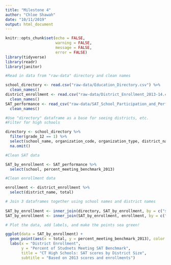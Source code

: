 ```yaml
---
title: "Milestone 4"
author: "Chloe Shawah"
date: "10/11/2019"
output: html_document
---
```


```r
knitr::opts_chunk$set(echo = FALSE,
                      warning = FALSE,
                      message = FALSE,
                      error = FALSE)
library(tidyverse)
library(readr)
library(janitor)
```

```r

#Read in data from "raw-data" directory and clean names

school_directory <- read.csv("raw-data/Education_Directory.csv") %>% 
  clean_names()
district_enrollment <- read.csv("raw-data/District_Enrollment_2013-14.csv") %>% 
  clean_names()
SAT_performance <- read_csv("raw-data/SAT_School_Participation_and_Performance_2012-2013.csv") %>% 
  clean_names()
```

```r

#Use "directory" dataframe as a base for seeing districts, etc.
#Filter for high schools

directory <- school_directory %>% 
  filter(grade_12 == 1) %>% 
  select(school_name, organization_code, organization_type, district_name) %>% 
  na.omit()

#Clean SAT data

SAT_by_enrollment <- SAT_performance %>% 
  select(school, percent_meeting_benchmark_2013)

#Clean enrollment data

enrollment <- district_enrollment %>% 
  select(district_name, total)

# Join 3 dataframes together using school names and district names
  
SAT_by_enrollment <- inner_join(directory, SAT_by_enrollment, by = c("school_name" = "school"))
SAT_by_enrollment <- inner_join(SAT_by_enrollment, enrollment, by = c("district_name" = "district_name"))
```

```r

# Plot the data, add labels, and make the points sea green!

ggplot(data = SAT_by_enrollment) +
  geom_point(aes(x = total, y = percent_meeting_benchmark_2013), color = "lightseagreen") +
  labs(x = "District Enrollment", 
       y = "Percent of Studnets Meeting SAT Benchmark",
       title = "CT High Schools: SAT scores by District Size",
       subtitle = "Based on 2013 scores and enrollments")
```

